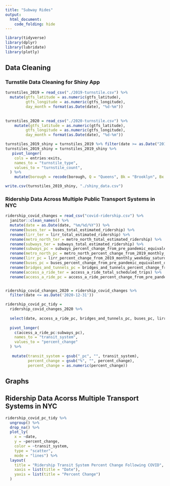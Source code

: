 ```yaml
---
title: "Subway Rides"
output:
  html_document:
    code_folding: hide
---
```


```r
library(tidyverse)
library(dplyr)
library(lubridate)
library(plotly)
```

## Data Cleaning
### Turnstile Data Cleaning for Shiny App 
```r
turnstiles_2019 = read_csv("./2019-turnstile.csv") %>% 
  mutate(gtfs_latitude = as.numeric(gtfs_latitude),
         gtfs_longitude = as.numeric(gtfs_longitude),
         day_month = format(as.Date(date), "%d-%m"))
  
  
turnstiles_2020 = read_csv("./2020-turnstile.csv") %>% 
    mutate(gtfs_latitude = as.numeric(gtfs_latitude),
         gtfs_longitude = as.numeric(gtfs_longitude),
         day_month = format(as.Date(date), "%d-%m"))

turnstiles_2019_shiny = turnstiles_2019 %>% filter(date >= as.Date("2019-01-01") & date <= as.Date("2019-07-01"))
turnstiles_2019_shiny = turnstiles_2019_shiny %>% 
   pivot_longer(
    cols = entries:exits,
    names_to = "turnstile_type",
    values_to = "turnstile_count",
  ) %>% 
    mutate(borough = recode(borough, Q = "Queens", Bk = "Brooklyn", Bx = "Bronx", M = "Manhattan", SI = "Staten Island")) 

write.csv(turnstiles_2019_shiny, "./shiny_data.csv")
```

### Ridership Data Across Multiple Public Transport Systems in NYC 
```r
ridership_covid_changes = read_csv("covid-ridership.csv") %>% 
  janitor::clean_names() %>% 
  mutate(date = as.Date(date, "%m/%d/%Y")) %>% 
  rename(buses_ter = buses_total_estimated_ridership) %>% 
  rename(lirr_ter = lirr_total_estimated_ridership) %>% 
  rename(metro_north_ter = metro_north_total_estimated_ridership) %>% 
  rename(subways_ter = subways_total_estimated_ridership) %>% 
  rename(subways_pc = subways_percent_change_from_pre_pandemic_equivalent_day) %>% 
  rename(metro_north_pc = metro_north_percent_change_from_2019_monthly_weekday_saturday_sunday_average) %>% 
  rename(lirr_pc = lirr_percent_change_from_2019_monthly_weekday_saturday_sunday_average) %>% 
  rename(buses_pc = buses_percent_change_from_pre_pandemic_equivalent_day) %>% 
  rename(bridges_and_tunnels_pc = bridges_and_tunnels_percent_change_from_pre_pandemic_equivalent_day) %>% 
  rename(access_a_ride_ter = access_a_ride_total_scheduled_trips) %>% 
  rename(access_a_ride_pc = access_a_ride_percent_change_from_pre_pandemic_equivalent_day)


ridership_covid_changes_2020 = ridership_covid_changes %>% 
  filter(date <= as.Date('2020-12-31'))

ridership_covid_pc_tidy = 
  ridership_covid_changes_2020 %>% 
  
  select(date, access_a_ride_pc, bridges_and_tunnels_pc, buses_pc, lirr_pc, metro_north_pc, subways_pc) %>% 
  
  pivot_longer(
    c(access_a_ride_pc:subways_pc), 
    names_to = "transit_system",
    values_to = "percent_change"
  ) %>% 
  
   mutate(transit_system = gsub("_pc", "", transit_system),
          percent_change = gsub("%", "", percent_change),
          percent_change = as.numeric(percent_change))
```

## Graphs 
## Ridership Data Acorss Multiple Transport Systems in NYC 
```r
ridership_covid_pc_tidy %>% 
  ungroup() %>% 
  drop_na() %>% 
  plot_ly(
    x = ~date, 
    y = ~percent_change, 
    color = ~transit_system,
    type = "scatter",
    mode = "lines") %>% 
  layout(
    title = "Ridership Transit System Percent Change Following COVID",
    xaxis = list(title = "Date"),
    yaxis = list(title = "Percent Change")
  )

```

